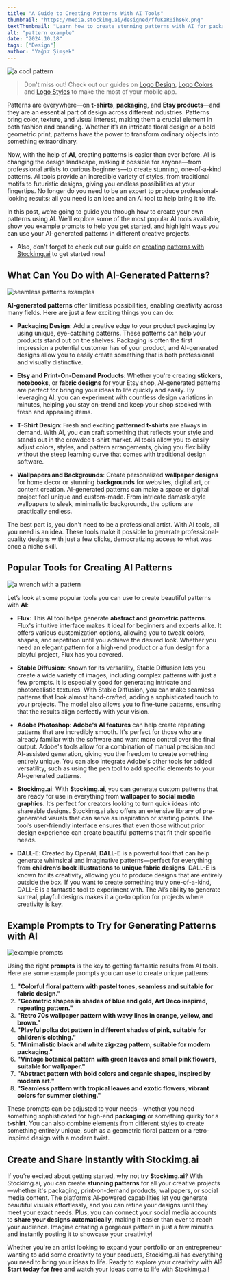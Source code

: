 ```yaml
---
title: "A Guide to Creating Patterns With AI Tools"
thumbnail: "https://media.stockimg.ai/designed/ffuKaR0ihs6k.png"
textThumbnail: "Learn how to create stunning patterns with AI for packaging, Etsy products, t-shirts, and more. Discover top AI tools and prompts to generate custom, creative designs effortlessly."
alt: "pattern example"
date: "2024.10.18"
tags: ["Design"]
author: "Yağız Şimşek"
---
```


![a cool pattern](https://media.stockimg.ai/designed/ffuKaR0ihs6k.png)

> Don't miss out! Check out our guides on [Logo Design](https://stockimg.ai/blog/logo-design), [Logo Colors](https://stockimg.ai/blog/logo-color) and [Logo Styles](https://stockimg.ai/blog/logo-styles) to make the most of your mobile app.

Patterns are everywhere—on **t-shirts**, **packaging**, and **Etsy products**—and they are an essential part of design across different industries. Patterns bring color, texture, and visual interest, making them a crucial element in both fashion and branding. Whether it’s an intricate floral design or a bold geometric print, patterns have the power to transform ordinary objects into something extraordinary.

Now, with the help of **AI**, creating patterns is easier than ever before. AI is changing the design landscape, making it possible for anyone—from professional artists to curious beginners—to create stunning, one-of-a-kind patterns. AI tools provide an incredible variety of styles, from traditional motifs to futuristic designs, giving you endless possibilities at your fingertips. No longer do you need to be an expert to produce professional-looking results; all you need is an idea and an AI tool to help bring it to life.

In this post, we’re going to guide you through how to create your own patterns using AI. We’ll explore some of the most popular AI tools available, show you example prompts to help you get started, and highlight ways you can use your AI-generated patterns in different creative projects.

- Also, don't forget to check out our guide on [creating patterns with Stockimg.ai](https://stockimg.ai/blog/guide/stockimg-pattern-guide) to get started now! 

## What Can You Do with AI-Generated Patterns?

![seamless patterns examples](https://media.stockimg.ai/image/v2/VUFgZ-dueA32.png)

**AI-generated patterns** offer limitless possibilities, enabling creativity across many fields. Here are just a few exciting things you can do:

- **Packaging Design**: Add a creative edge to your product packaging by using unique, eye-catching patterns. These patterns can help your products stand out on the shelves. Packaging is often the first impression a potential customer has of your product, and AI-generated designs allow you to easily create something that is both professional and visually distinctive.

- **Etsy and Print-On-Demand Products**: Whether you're creating **stickers**, **notebooks**, or **fabric designs** for your Etsy shop, AI-generated patterns are perfect for bringing your ideas to life quickly and easily. By leveraging AI, you can experiment with countless design variations in minutes, helping you stay on-trend and keep your shop stocked with fresh and appealing items.

- **T-Shirt Design**: Fresh and exciting **patterned t-shirts** are always in demand. With AI, you can craft something that reflects your style and stands out in the crowded t-shirt market. AI tools allow you to easily adjust colors, styles, and pattern arrangements, giving you flexibility without the steep learning curve that comes with traditional design software.

- **Wallpapers and Backgrounds**: Create personalized **wallpaper designs** for home decor or stunning **backgrounds** for websites, digital art, or content creation. AI-generated patterns can make a space or digital project feel unique and custom-made. From intricate damask-style wallpapers to sleek, minimalistic backgrounds, the options are practically endless.

The best part is, you don't need to be a professional artist. With AI tools, all you need is an idea. These tools make it possible to generate professional-quality designs with just a few clicks, democratizing access to what was once a niche skill.

## Popular Tools for Creating AI Patterns

![a wrench with a pattern](https://media.stockimg.ai/image/v2/rwBLtlFGCHFb.png)

Let’s look at some popular tools you can use to create beautiful patterns with **AI**:

- **Flux**: This AI tool helps generate **abstract and geometric patterns**. Flux's intuitive interface makes it ideal for beginners and experts alike. It offers various customization options, allowing you to tweak colors, shapes, and repetition until you achieve the desired look. Whether you need an elegant pattern for a high-end product or a fun design for a playful project, Flux has you covered.

- **Stable Diffusion**: Known for its versatility, Stable Diffusion lets you create a wide variety of images, including complex patterns with just a few prompts. It is especially good for generating intricate and photorealistic textures. With Stable Diffusion, you can make seamless patterns that look almost hand-crafted, adding a sophisticated touch to your projects. The model also allows you to fine-tune patterns, ensuring that the results align perfectly with your vision.

- **Adobe Photoshop**: **Adobe's AI features** can help create repeating patterns that are incredibly smooth. It's perfect for those who are already familiar with the software and want more control over the final output. Adobe's tools allow for a combination of manual precision and AI-assisted generation, giving you the freedom to create something entirely unique. You can also integrate Adobe's other tools for added versatility, such as using the pen tool to add specific elements to your AI-generated patterns.

- **Stockimg.ai**: With **Stockimg.ai**, you can generate custom patterns that are ready for use in everything from **wallpaper** to **social media graphics**. It’s perfect for creators looking to turn quick ideas into shareable designs. Stockimg.ai also offers an extensive library of pre-generated visuals that can serve as inspiration or starting points. The tool’s user-friendly interface ensures that even those without prior design experience can create beautiful patterns that fit their specific needs.

- **DALL-E**: Created by OpenAI, **DALL-E** is a powerful tool that can help generate whimsical and imaginative patterns—perfect for everything from **children’s book illustrations** to **unique fabric designs**. DALL-E is known for its creativity, allowing you to produce designs that are entirely outside the box. If you want to create something truly one-of-a-kind, DALL-E is a fantastic tool to experiment with. The AI’s ability to generate surreal, playful designs makes it a go-to option for projects where creativity is key.

## Example Prompts to Try for Generating Patterns with AI

![example prompts](https://media.stockimg.ai/image/v2/waSvIXObs34Y.png)

Using the right **prompts** is the key to getting fantastic results from AI tools. Here are some example prompts you can use to create unique patterns:

1. **"Colorful floral pattern with pastel tones, seamless and suitable for fabric design."**
2. **"Geometric shapes in shades of blue and gold, Art Deco inspired, repeating pattern."**
3. **"Retro 70s wallpaper pattern with wavy lines in orange, yellow, and brown."**
4. **"Playful polka dot pattern in different shades of pink, suitable for children’s clothing."**
5. **"Minimalistic black and white zig-zag pattern, suitable for modern packaging."**
6. **"Vintage botanical pattern with green leaves and small pink flowers, suitable for wallpaper."**
7. **"Abstract pattern with bold colors and organic shapes, inspired by modern art."**
8. **"Seamless pattern with tropical leaves and exotic flowers, vibrant colors for summer clothing."**

These prompts can be adjusted to your needs—whether you need something sophisticated for high-end **packaging** or something quirky for a **t-shirt**. You can also combine elements from different styles to create something entirely unique, such as a geometric floral pattern or a retro-inspired design with a modern twist.

## Create and Share Instantly with Stockimg.ai

If you’re excited about getting started, why not try **Stockimg.ai**? With Stockimg.ai, you can create **stunning patterns** for all your creative projects—whether it's packaging, print-on-demand products, wallpapers, or social media content. The platform’s AI-powered capabilities let you generate beautiful visuals effortlessly, and you can refine your designs until they meet your exact needs. Plus, you can connect your social media accounts to **share your designs automatically**, making it easier than ever to reach your audience. Imagine creating a gorgeous pattern in just a few minutes and instantly posting it to showcase your creativity!

Whether you're an artist looking to expand your portfolio or an entrepreneur wanting to add some creativity to your products, Stockimg.ai has everything you need to bring your ideas to life. Ready to explore your creativity with AI? **Start today for free** and watch your ideas come to life with Stockimg.ai!